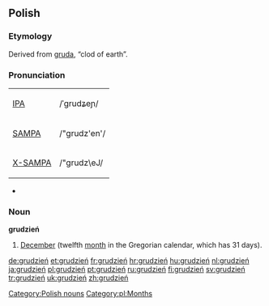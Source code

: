 ==Polish==

===Etymology===
Derived from [[gruda]], “clod of earth”.

===Pronunciation===
{| border=1 cellpadding=5
| [[w:IPA|IPA]] || /ˈgrudʑeɲ/
|-
| [[w:SAMPA|SAMPA]] || /"grudz'en'/
|-
| [[w:X-SAMPA|X-SAMPA]] || /"grudz\eJ/
|}
* {{audio|pl-grudzień.ogg|audio}}

===Noun===
'''grudzień''' {{m}}

# [[December]] (twelfth [[month]] in the Gregorian calendar, which has 31 days).

[[Category:Polish nouns]]
[[Category:pl:Months]]

[[de:grudzień]]
[[et:grudzień]]
[[fr:grudzień]]
[[hr:grudzień]]
[[hu:grudzień]]
[[nl:grudzień]]
[[ja:grudzień]]
[[pl:grudzień]]
[[pt:grudzień]]
[[ru:grudzień]]
[[fi:grudzień]]
[[sv:grudzień]]
[[tr:grudzień]]
[[uk:grudzień]]
[[zh:grudzień]]